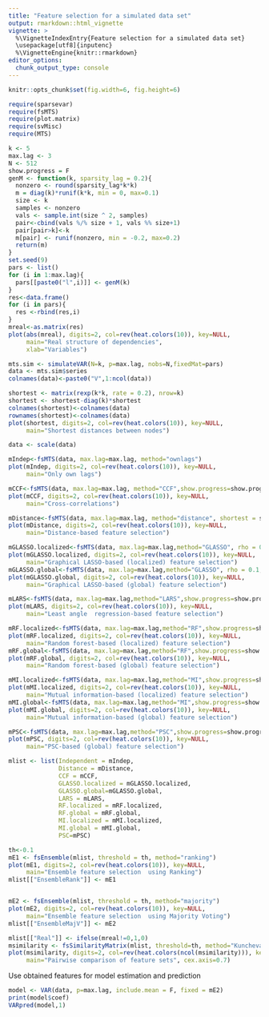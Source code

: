 ---
title: "Feature selection for a simulated data set"
output: rmarkdown::html_vignette
vignette: >
  %\VignetteIndexEntry{Feature selection for a simulated data set}
  \usepackage[utf8]{inputenc}
  %\VignetteEngine{knitr::rmarkdown}
editor_options: 
  chunk_output_type: console
---
```{r global_options, include=FALSE}
knitr::opts_chunk$set(fig.width=6, fig.height=6)
```
```{r load_libraries, warning=FALSE, message=FALSE}
require(sparsevar)
require(fsMTS)
require(plot.matrix)
require(svMisc)
require(MTS)
```

```{r generate_structures}
k <- 5
max.lag <- 3
N <- 512
show.progress = F
genM <- function(k, sparsity_lag = 0.2){
  nonzero <- round(sparsity_lag*k*k)
  m = diag(k)*runif(k*k, min = 0, max=0.1)
  size <- k
  samples <- nonzero
  vals <- sample.int(size ^ 2, samples)
  pair<-cbind(vals %/% size + 1, vals %% size+1)
  pair[pair>k]<-k
  m[pair] <- runif(nonzero, min = -0.2, max=0.2)
  return(m)
}
set.seed(9)
pars <- list()
for (i in 1:max.lag){
  pars[[paste0("l",i)]] <- genM(k) 
}
res<-data.frame()
for (i in pars){
  res <-rbind(res,i)
}
mreal<-as.matrix(res)
plot(abs(mreal), digits=2, col=rev(heat.colors(10)), key=NULL, 
     main="Real structure of dependencies",
     xlab="Variables")
```

```{r generate_MTS}
mts.sim <- simulateVAR(N=k, p=max.lag, nobs=N,fixedMat=pars)
data <- mts.sim$series
colnames(data)<-paste0("V",1:ncol(data))
```

```{r generate_distances}
shortest <- matrix(rexp(k*k, rate = 0.2), nrow=k)
shortest <- shortest-diag(k)*shortest
colnames(shortest)<-colnames(data)
rownames(shortest)<-colnames(data)
plot(shortest, digits=2, col=rev(heat.colors(10)), key=NULL, 
     main="Shortest distances between nodes")

data <- scale(data)
```

```{r fsOwnlags}
mIndep<-fsMTS(data, max.lag=max.lag, method="ownlags")
plot(mIndep, digits=2, col=rev(heat.colors(10)), key=NULL, 
     main="Only own lags")
```

```{r fsCCF}
mCCF<-fsMTS(data, max.lag=max.lag, method="CCF",show.progress=show.progress)
plot(mCCF, digits=2, col=rev(heat.colors(10)), key=NULL, 
     main="Cross-correlations")
```

```{r fsDistance}
mDistance<-fsMTS(data, max.lag=max.lag, method="distance", shortest = shortest, step = 1)
plot(mDistance, digits=2, col=rev(heat.colors(10)), key=NULL, 
     main="Distance-based feature selection")
```

```{r fsGLASSO}
mGLASSO.localized<-fsMTS(data, max.lag=max.lag,method="GLASSO", rho = 0.1,show.progress=show.progress, localized= TRUE)
plot(mGLASSO.localized, digits=2, col=rev(heat.colors(10)), key=NULL, 
     main="Graphical LASSO-based (localized) feature selection")
mGLASSO.global<-fsMTS(data, max.lag=max.lag,method="GLASSO", rho = 0.1,show.progress=show.progress, localized = FALSE)
plot(mGLASSO.global, digits=2, col=rev(heat.colors(10)), key=NULL, 
     main="Graphical LASSO-based (global) feature selection")
```

```{r fsLARS}
mLARS<-fsMTS(data, max.lag=max.lag,method="LARS",show.progress=show.progress)
plot(mLARS, digits=2, col=rev(heat.colors(10)), key=NULL, 
     main="Least angle  regression-based feature selection")
```

```{r fsRF}
mRF.localized<-fsMTS(data, max.lag=max.lag,method="RF",show.progress=show.progress, localized = TRUE)
plot(mRF.localized, digits=2, col=rev(heat.colors(10)), key=NULL, 
     main="Random forest-based (localized) feature selection")
mRF.global<-fsMTS(data, max.lag=max.lag,method="RF",show.progress=show.progress, localized = FALSE)
plot(mRF.global, digits=2, col=rev(heat.colors(10)), key=NULL, 
     main="Random forest-based (global) feature selection")
```

```{r fsMI}
mMI.localized<-fsMTS(data, max.lag=max.lag,method="MI",show.progress=show.progress, localized= TRUE)
plot(mMI.localized, digits=2, col=rev(heat.colors(10)), key=NULL, 
     main="Mutual information-based (localized) feature selection")
mMI.global<-fsMTS(data, max.lag=max.lag,method="MI",show.progress=show.progress, localized= FALSE)
plot(mMI.global, digits=2, col=rev(heat.colors(10)), key=NULL, 
     main="Mutual information-based (global) feature selection")
```


```{r fsPSC}
mPSC<-fsMTS(data, max.lag=max.lag,method="PSC",show.progress=show.progress)
plot(mPSC, digits=2, col=rev(heat.colors(10)), key=NULL, 
     main="PSC-based (global) feature selection")
```


```{r fsEnsemble}
mlist <- list(Independent = mIndep,
              Distance = mDistance,
              CCF = mCCF,
              GLASSO.localized = mGLASSO.localized,
              GLASSO.global=mGLASSO.global,
              LARS = mLARS,
              RF.localized = mRF.localized,
              RF.global = mRF.global,
              MI.localized = mMI.localized,
              MI.global = mMI.global,
              PSC=mPSC)

th<-0.1
mE1 <- fsEnsemble(mlist, threshold = th, method="ranking")
plot(mE1, digits=2, col=rev(heat.colors(10)), key=NULL, 
     main="Ensemble feature selection  using Ranking")
mlist[["EnsembleRank"]] <- mE1


mE2 <- fsEnsemble(mlist, threshold = th, method="majority")
plot(mE2, digits=2, col=rev(heat.colors(10)), key=NULL, 
     main="Ensemble feature selection  using Majority Voting")
mlist[["EnsembleMajV"]] <- mE2
```

```{r comparison, fig.width=9, fig.height=9}
mlist[["Real"]] <- ifelse(mreal!=0,1,0)
msimilarity <- fsSimilarityMatrix(mlist, threshold=th, method="Kuncheva")
plot(msimilarity, digits=2, col=rev(heat.colors(ncol(msimilarity))), key=NULL,
     main="Pairwise comparison of feature sets", cex.axis=0.7)
```


Use obtained features for model estimation and prediction
```{r predict}
model <- VAR(data, p=max.lag, include.mean = F, fixed = mE2)
print(model$coef)
VARpred(model,1)
```
